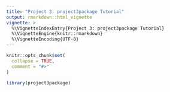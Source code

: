```yaml
---
title: "Project 3: project3package Tutorial"
output: rmarkdown::html_vignette
vignette: >
  %\VignetteIndexEntry{Project 3: project3package Tutorial}
  %\VignetteEngine{knitr::rmarkdown}
  %\VignetteEncoding{UTF-8}
---
```


```r
knitr::opts_chunk$set(
  collapse = TRUE,
  comment = "#>"
)
```

```r
library(project3package)
```
